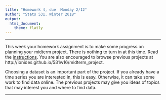 ```yaml
---
title: "Homework 4, due  Monday 2/12"
author: "Stats 531, Winter 2018"
output:
  html_document:
    theme: flatly
---
```



-----------


This week your homework assignment is to make some progress on planning your midterm project.
There is nothing to turn in at this time.
Read the [instructions](../midterm_project/midterm_project_info.html). You are also encouraged to browse previous projects at http://ionides.github.io/531w16/midterm_project.

Choosing a dataset is an important part of the project. If you already have a time series you are interested in, this is easy. Otherwise, it can take some work to find data online. The previous projects may give you ideas of topics that may interest you and where to find data.


-----------